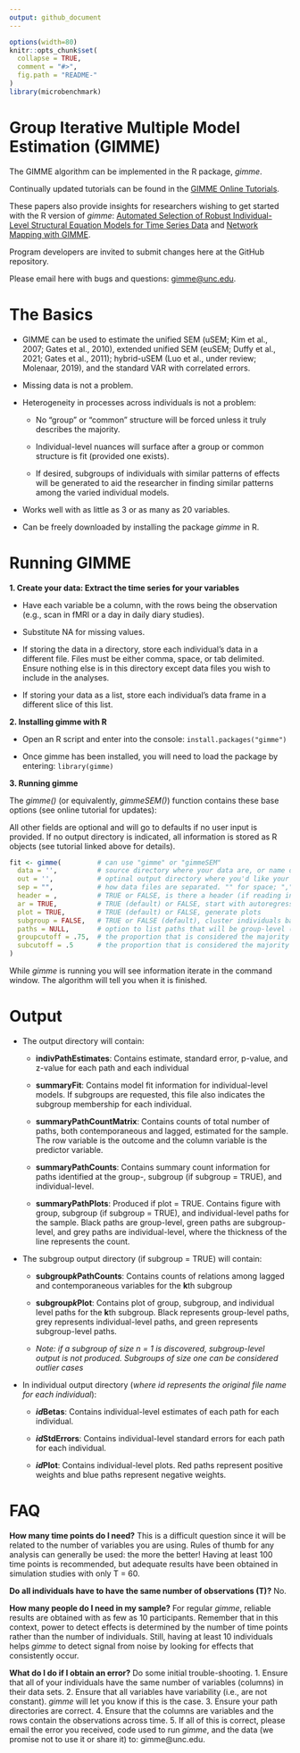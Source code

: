 ```yaml
---
output: github_document
---
```


<!-- README.md is generated from README.Rmd. Please edit that file -->

```r
options(width=80)
knitr::opts_chunk$set(
  collapse = TRUE,
  comment = "#>",
  fig.path = "README-"
)
library(microbenchmark)
```

# **Group Iterative Multiple Model Estimation (GIMME)**

The GIMME algorithm can be implemented in the R package, *gimme*.

Continually updated tutorials can be found in the [GIMME Online Tutorials](https://tarheels.live/gimme/tutorials/).

These papers also provide insights for researchers wishing to get started with the R version of *gimme*: [Automated Selection of Robust Individual-Level Structural Equation Models for Time Series Data](http://gimme.web.unc.edu/files/2014/12/Lane-Gates-2017-SEM-gimme.pdf) and [Network Mapping with GIMME](https://www.ncbi.nlm.nih.gov/pmc/articles/PMC6181449/pdf/nihms-1502668.pdf).

Program developers are invited to submit changes here at the GitHub repository. 

Please email here with bugs and questions: [gimme@unc.edu](mail.to:gimme@unc.edu). 

# **The Basics**


+ GIMME can be used to estimate the unified SEM (uSEM; Kim et al., 2007; Gates et al., 2010), extended unified SEM (euSEM; Duffy et al., 2021; Gates et al., 2011); hybrid-uSEM (Luo et al., under review; Molenaar, 2019), and the standard VAR with correlated errors.

+ Missing data is not a problem. 

+ Heterogeneity in processes across individuals is not a problem: 
  
    + No "group" or "common" structure will be forced unless it truly describes the majority. 
      
    + Individual-level nuances will surface after a group or common structure is fit (provided one exists).
    
    + If desired, subgroups of individuals with similar patterns of effects will be generated to aid the researcher in finding similar patterns among the varied individual models. 
 
+ Works well with as little as 3 or as many as 20 variables.
  
+ Can be freely downloaded by installing the package *gimme* in R.

 \newpage
 
# **Running GIMME**

__1. Create your data: Extract the time series for your variables__

  + Have each variable be a column, with the rows being the observation (e.g., scan in fMRI or a day in daily diary studies).
  
  + Substitute NA for missing values.
  
  + If storing the data in a directory, store each individual's data in a different file. Files must be either comma, space, or tab delimited. Ensure nothing else is in this directory except data files you wish to include in the analyses. 
  
  + If storing your data as a list, store each individual's data frame in a different slice of this list. 
  
__2. Installing gimme with R__

  + Open an R script and enter into the console: `install.packages("gimme")`
  
  + Once gimme has been installed, you will need to load the package by entering: `library(gimme)`

__3. Running gimme__

   The *gimme()* (or equivalently, *gimmeSEM()*) function contains these base options (see online tutorial for updates):
   
   All other fields are optional and will go to defaults if no user input is provided. If no output directory is indicated, all information is stored as R objects (see tutorial linked above for details).
```r
fit <- gimme(         # can use "gimme" or "gimmeSEM"
  data = '',          # source directory where your data are, or name of list
  out = '',           # optinal output directory where you'd like your output to go
  sep = "",           # how data files are separated. "" for space; "," for comma, "/t" for tab-delimited 
  header = ,          # TRUE or FALSE, is there a header (if reading in from directory)
  ar = TRUE,          # TRUE (default) or FALSE, start with autoregressive paths open
  plot = TRUE,        # TRUE (default) or FALSE, generate plots
  subgroup = FALSE,   # TRUE or FALSE (default), cluster individuals based on similarities in effects
  paths = NULL,       # option to list paths that will be group-level (semi-confirmatory)
  groupcutoff = .75,  # the proportion that is considered the majority at the group level
  subcutoff = .5      # the proportion that is considered the majority at the subgroup level
)        
```
While *gimme* is running you will see information iterate in the command window. The algorithm will tell you when it is finished.


# **Output**

* The output directory will contain:

    + __indivPathEstimates__: Contains estimate, standard error, p-value, and z-value for each path and each individual 
  
    + __summaryFit__: Contains model fit information for individual-level models. If subgroups are requested, this file also indicates the subgroup membership for each individual.
  
    + __summaryPathCountMatrix__: Contains counts of total number of paths, both contemporaneous and lagged, estimated for the sample. The row variable is the outcome and the column variable is the predictor variable.
  
    + __summaryPathCounts__: Contains summary count information for paths identified at the group-, subgroup (if subgroup = TRUE), and individual-level.
  
    + __summaryPathPlots__: Produced if plot = TRUE. Contains figure with group, subgroup (if subgroup = TRUE), and individual-level paths for the sample. Black paths are group-level, green paths are subgroup-level, and grey paths are individual-level, where the thickness of the line represents the count.
  
* The subgroup output directory (if subgroup = TRUE) will contain:

    + __subgroup*k*PathCounts__: Contains counts of relations among lagged and contemporaneous variables for the **k**th subgroup
  
    + __subgroup*k*Plot__: Contains plot of group, subgroup, and individual level paths for the **k**th subgroup. Black represents group-level paths, grey represents individual-level paths, and green represents subgroup-level paths.
    
    + *Note: if a subgroup of size n = 1 is discovered, subgroup-level output is not produced. Subgroups of size one can be considered outlier cases* 

* In individual output directory (*where id represents the original file name for each individual*):

    + __*id*Betas__: Contains individual-level estimates of each path for each individual.
    
    + __*id*StdErrors__: Contains individual-level standard errors for each path for each individual.
    
    + __*id*Plot__: Contains individual-level plots. Red paths represent positive weights and blue paths represent negative weights.

# **FAQ**

**How many time points do I need?**
This is a difficult question since it will be related to the number of variables you are using. Rules of thumb for any analysis can generally be used: the more the better! Having at least 100 time points is recommended, but adequate results have been obtained in simulation studies with only T = 60. 

**Do all individuals have to have the same number of observations (T)?**
No. 

**How many people do I need in my sample?**
For regular *gimme*, reliable results are obtained with as few as 10 participants. Remember that in this context, power to detect effects is determined by the number of time points rather than the number of individuals. Still, having at least 10 individuals helps *gimme* to detect signal from noise by looking for effects that consistently occur. 

**What do I do if I obtain an error?**
Do some initial trouble-shooting. 
1. Ensure that all of your individuals have the same number of variables (columns) in their data sets. 
2. Ensure that all variables have variability (i.e., are not constant). *gimme* will let you know if this is the case. 
3. Ensure your path directories are correct. 
4. Ensure that the columns are variables and the rows contain the observations across time. 
5. If all of this is correct, please email the error you received, code used to run *gimme*, and the data (we promise not to use it or share it) to: gimme@unc.edu. 












      